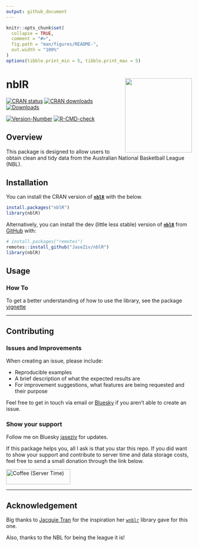 ```yaml
---
output: github_document
---
```


<!-- README.md is generated from README.Rmd. Please edit that file -->

```r
knitr::opts_chunk$set(
  collapse = TRUE,
  comment = "#>",
  fig.path = "man/figures/README-",
  out.width = "100%"
)
options(tibble.print_min = 5, tibble.print_max = 5)
```

# nblR <img src="man/figures/logo.png" align="right" width="181" height="201"/>

<!-- badges: start -->
[![CRAN status](https://www.r-pkg.org/badges/version-last-release/nblR?style=for-the-badge)](https://CRAN.R-project.org/package=nblR)
[![CRAN downloads](http://cranlogs.r-pkg.org/badges/grand-total/nblR)](https://CRAN.R-project.org/package=nblR)
[![Downloads](https://cranlogs.r-pkg.org/badges/nblR)](https://cran.r-project.org/package=nblR)

[![Version-Number](https://img.shields.io/github/r-package/v/JaseZiv/nblR?label=nblR (Dev))](https://github.com/JaseZiv/nblR/)
[![R-CMD-check](https://github.com/JaseZiv/nblR/actions/workflows/R-CMD-check.yaml/badge.svg)](https://github.com/JaseZiv/nblR/actions/workflows/R-CMD-check.yaml)
<!-- badges: end -->

## Overview

This package is designed to allow users to obtain clean and tidy data from the Australian National Basketball League (NBL).


## Installation

You can install the CRAN version of [**```nblR```** ](https://CRAN.R-project.org/package=nblR) with the below.

```r
install.packages("nblR")
library(nblR)
```


Alternatively, you can install the dev (little less stable) version of [**```nblR```**](https://github.com/JaseZiv/nblR/) from [GitHub](https://github.com/JaseZiv/nblR) with:

```r
# install.packages("remotes")
remotes::install_github("JaseZiv/nblR")
library(nblR)
```


## Usage


### How To

To get a better understanding of how to use the library, see the package [vignette](https://jaseziv.github.io/nblR/articles/using-nblR.html)

***

## Contributing

### Issues and Improvements

When creating an issue, please include:

* Reproducible examples
* A brief description of what the expected results are
* For improvement suggestions, what features are being requested and their purpose 


Feel free to get in touch via email or [Bluesky](https://bsky.app/profile/jaseziv.bsky.social) if you aren't able to create an issue.


### Show your support
Follow me on Bluesky [jaseziv](https://bsky.app/profile/jaseziv.bsky.social) for updates.

If this package helps you, all I ask is that you star this repo. If you did want to show your support and contribute to server time and data storage costs, feel free to send a small donation through the link below.

<a href="https://www.buymeacoffee.com/jaseziv83A" target="_blank"><img src="https://cdn.buymeacoffee.com/buttons/default-orange.png" alt="Coffee (Server Time)" height="41" width="174"></a>

***

## Acknowledgement

Big thanks to [Jacquie Tran](https://github.com/jacquietran) for the inspiration her [`wnblr`](https://github.com/jacquietran/wnblr) library gave for this one.

Also, thanks to the NBL for being the league it is!
